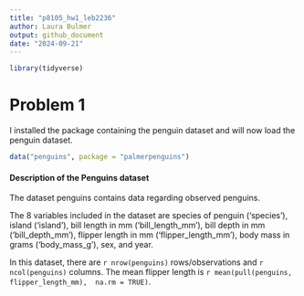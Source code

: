 ```yaml
---
title: "p8105_hw1_leb2236"
author: Laura Bulmer
output: github_document
date: "2024-09-21"
---
```


```r
library(tidyverse)
```

# Problem 1

I installed the package containing the penguin dataset and will now 
load the penguin dataset.

```r
data("penguins", package = "palmerpenguins")
```

#### Description of the Penguins dataset

The dataset penguins contains data regarding observed penguins.

The 8 variables included in the dataset are species of penguin ('species'), 
island ('island'), bill 
length in mm ('bill_length_mm'), bill depth in mm ('bill_depth_mm'), flipper
length in mm ('flipper_length_mm'), body mass in grams ('body_mass_g'), 
sex, and year.

In this dataset, there are `r nrow(penguins)` rows/observations
and `r ncol(penguins)` columns. 
The mean flipper length is `r mean(pull(penguins, flipper_length_mm), 
na.rm = TRUE)`. 





